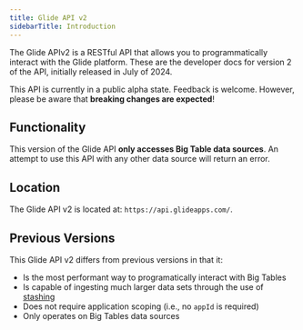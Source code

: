```yaml
---
title: Glide API v2
sidebarTitle: Introduction
---
```


The Glide APIv2 is a RESTful API that allows you to programmatically interact with the Glide platform. These are the developer docs for version 2 of the API, initially released in July of 2024.

<Warning>This API is currently in a public alpha state. Feedback is welcome. However, please be aware that **breaking changes are expected**!</Warning>

## Functionality

This version of the Glide API **only accesses Big Table data sources**. An attempt to use this API with any other data source will return an error.

## Location

The Glide API v2 is located at: `https://api.glideapps.com/`.

## Previous Versions

This Glide API v2 differs from previous versions in that it:

- Is the most performant way to programatically interact with Big Tables
- Is capable of ingesting much larger data sets through the use of [stashing](/api-reference/v2/stashing/introduction)
- Does not require application scoping (i.e., no `appId` is required)
- Only operates on Big Tables data sources
